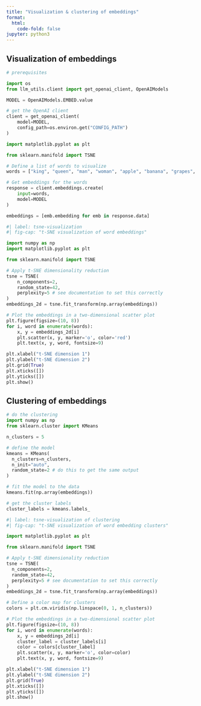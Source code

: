 ```yaml
---
title: "Visualization & clustering of embeddings"
format:
  html:
    code-fold: false
jupyter: python3
---
```



## Visualization of embeddings


```python
# prerequisites

import os
from llm_utils.client import get_openai_client, OpenAIModels

MODEL = OpenAIModels.EMBED.value

# get the OpenAI client
client = get_openai_client(
    model=MODEL,
    config_path=os.environ.get("CONFIG_PATH")
)

```

```python
import matplotlib.pyplot as plt

from sklearn.manifold import TSNE

```



```python
# Define a list of words to visualize
words = ["king", "queen", "man", "woman", "apple", "banana", "grapes", "cat", "dog", "happy", "sad"]

# Get embeddings for the words
response = client.embeddings.create(
    input=words,
    model=MODEL
)

embeddings = [emb.embedding for emb in response.data]
```


```python
#| label: tsne-visualization
#| fig-cap: "t-SNE visualization of word embeddings"

import numpy as np
import matplotlib.pyplot as plt

from sklearn.manifold import TSNE

# Apply t-SNE dimensionality reduction
tsne = TSNE(
    n_components=2, 
    random_state=42,
    perplexity=5 # see documentation to set this correctly
)
embeddings_2d = tsne.fit_transform(np.array(embeddings))

# Plot the embeddings in a two-dimensional scatter plot
plt.figure(figsize=(10, 8))
for i, word in enumerate(words):
    x, y = embeddings_2d[i]
    plt.scatter(x, y, marker='o', color='red')
    plt.text(x, y, word, fontsize=9)

plt.xlabel("t-SNE dimension 1")
plt.ylabel("t-SNE dimension 2")
plt.grid(True)
plt.xticks([])
plt.yticks([])
plt.show()

```


## Clustering of embeddings

```python
# do the clustering
import numpy as np
from sklearn.cluster import KMeans

n_clusters = 5

# define the model
kmeans = KMeans(
  n_clusters=n_clusters,
  n_init="auto",
  random_state=2 # do this to get the same output
)

# fit the model to the data
kmeans.fit(np.array(embeddings))

# get the cluster labels
cluster_labels = kmeans.labels_
```


```python
#| label: tsne-visualization of clustering
#| fig-cap: "t-SNE visualization of word embedding clusters"

import matplotlib.pyplot as plt

from sklearn.manifold import TSNE

# Apply t-SNE dimensionality reduction
tsne = TSNE(
  n_components=2, 
  random_state=42,
  perplexity=5 # see documentation to set this correctly
)
embeddings_2d = tsne.fit_transform(np.array(embeddings))

# Define a color map for clusters
colors = plt.cm.viridis(np.linspace(0, 1, n_clusters))

# Plot the embeddings in a two-dimensional scatter plot
plt.figure(figsize=(10, 8))
for i, word in enumerate(words):
    x, y = embeddings_2d[i]
    cluster_label = cluster_labels[i]
    color = colors[cluster_label]
    plt.scatter(x, y, marker='o', color=color)
    plt.text(x, y, word, fontsize=9)

plt.xlabel("t-SNE dimension 1")
plt.ylabel("t-SNE dimension 2")
plt.grid(True)
plt.xticks([])
plt.yticks([])
plt.show()
```
